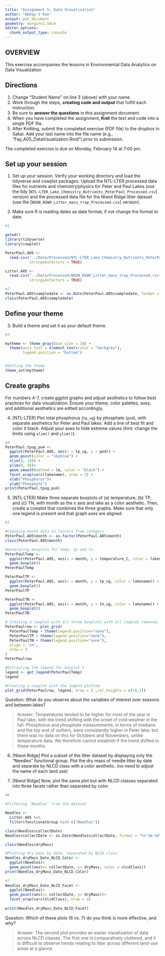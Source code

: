 ```yaml
---
title: "Assignment 5: Data Visualization"
author: "Abhay V Rao"
output: pdf_document
geometry: margin=2.54cm
editor_options: 
  chunk_output_type: console
---
```


## OVERVIEW

This exercise accompanies the lessons in Environmental Data Analytics on Data Visualization 

## Directions
1. Change "Student Name" on line 3 (above) with your name.
2. Work through the steps, **creating code and output** that fulfill each instruction.
3. Be sure to **answer the questions** in this assignment document.
4. When you have completed the assignment, **Knit** the text and code into a single PDF file.
5. After Knitting, submit the completed exercise (PDF file) to the dropbox in Sakai. Add your last name into the file name (e.g., "Fay_A05_DataVisualization.Rmd") prior to submission.

The completed exercise is due on Monday, February 14 at 7:00 pm.



## Set up your session 
1. Set up your session. Verify your working directory and load the tidyverse 
and cowplot packages. Upload the NTL-LTER processed data files for nutrients 
and chemistry/physics for Peter and Paul Lakes (use the tidy 
[`NTL-LTER_Lake_Chemistry_Nutrients_PeterPaul_Processed.csv`] version) and 
the processed data file for the Niwot Ridge litter dataset (use the [`NEON_NIWO_Litter_mass_trap_Processed.csv`] version). 

2. Make sure R is reading dates as date format; if not change the format to date.

```r
#1 

getwd()
library(tidyverse)
library(cowplot)

PeterPaul.A05 <- 
  read.csv("../Data/Processed/NTL-LTER_Lake_Chemistry_Nutrients_PeterPaul_Processed.csv",
           stringsAsFactors = TRUE)

Litter.A05 <- 
  read.csv("../Data/Processed/NEON_NIWO_Litter_mass_trap_Processed.csv", 
           stringsAsFactors = TRUE)

#2 
PeterPaul.A05$sampledate <- as.Date(PeterPaul.A05$sampledate, format = "%Y-%m-%d")
class(PeterPaul.A05$sampledate)

```
## Define your theme
3. Build a theme and set it as your default theme.

```r
#3

mytheme <- theme_gray(base_size = 10) +
  theme(axis.text = element_text(color = "darkgrey"), 
        legend.position = "bottom")


#Setting the theme
theme_set(mytheme)

```

## Create graphs
For numbers 4-7, create ggplot graphs and adjust aesthetics to follow best practices for data visualization. Ensure your theme, color palettes, axes, and additional aesthetics are edited accordingly.

4. [NTL-LTER] Plot total phosphorus (`tp_ug`) by phosphate (`po4`), with separate aesthetics for Peter and Paul lakes. Add a line of best fit and color it black. Adjust your axes to hide extreme values (hint: change the limits using `xlim()` and `ylim()`).

```r
#4
PeterPaul.tpug.po4 <- 
  ggplot(PeterPaul.A05, aes(x = tp_ug, y = po4)) +
  geom_point(color = "skyblue") +
  xlim(0, 150) + 
  ylim(0, 50)+
  geom_smooth(method = lm, color = "black") +
  facet_wrap(vars(lakename), nrow = 2) +
  xlab("Phosphorus")+
  ylab("Phosphate")
print(PeterPaul.tpug.po4)

```

5. [NTL-LTER] Make three separate boxplots of (a) temperature, (b) TP, and (c) TN, with month as the x axis and lake as a color aesthetic. Then, create a cowplot that combines the three graphs. Make sure that only one legend is present and that graph axes are aligned.

```r
#5

#Changing month data to factors from integers
PeterPaul.A05$month <- as.factor(PeterPaul.A05$month)
class(PeterPaul.A05$month)

#Generating boxplots for temp, tp and tn. 
PeterPaulTemp <-
  ggplot(PeterPaul.A05, aes(x = month, y = temperature_C, color = lakename)) +
  geom_boxplot()
PeterPaulTemp

PeterPaulTP <-
  ggplot(PeterPaul.A05, aes(x = month, y = tp_ug, color = lakename)) +
  geom_boxplot()
PeterPaulTP

PeterPaulTN <-
  ggplot(PeterPaul.A05, aes(x = month, y = tn_ug, color = lakename)) +
  geom_boxplot()
PeterPaulTN

# Creating a cowplot with all three boxplots with all legends removed,
PeterPaulrow <- plot_grid(
  PeterPaulTemp + theme(legend.position="none"),
  PeterPaulTP + theme(legend.position="none"),
  PeterPaulTN + theme(legend.position="none"),
  align = 'vh',
  nrow = 3
)
PeterPaulrow

#Extracting the legend for boxplot 1
legend <- get_legend(PeterPaulTemp)
legend

#Creating a cowplot with the legend plotted
plot_grid(PeterPaulrow, legend, nrow = 2 ,rel_heights = c(10,1))


```

Question: What do you observe about the variables of interest over seasons and between lakes? 

> Answer: Temperatures tended to be higher for most of the year in Paul lake, 
with the trend shifting with the onset of cold weather in the fall. 
Phosphorus and phosphate measurements, in terms of medians and the top end of 
outliers, were consistently higher in Peter lake: but there was no data on this
for Octobers and Novembers, unlike temperature data. We therefore cannot 
establish if the trend shifted in these months.

6. [Niwot Ridge] Plot a subset of the litter dataset by displaying only the "Needles" functional group. Plot the dry mass of needle litter by date and separate by NLCD class with a color aesthetic. (no need to adjust the name of each land use)

7. [Niwot Ridge] Now, plot the same plot but with NLCD classes separated into three facets rather than separated by color. 

```r
#6

#Filtering 'Needles' from the dataset

Needles <- 
  Litter.A05 %>%
  filter(functionalGroup %in% c("Needles"))

class(Needles$collectDate)
Needles$collectDate <- as.Date(Needles$collectDate, format = "%Y-%m-%d")

class(Needles$dryMass)

#Plotting dry mass by date, separated by NLCD class
Needles_dryMass_Date_NLCD_Color <- 
  ggplot(Needles)+
  geom_point(aes(x= collectDate, y= dryMass, color = nlcdClass))
print(Needles_dryMass_Date_NLCD_Color)
  
#7
Needles_dryMass_Date_NLCD_Facet <- 
  ggplot(Needles)+
  geom_point(aes(x= collectDate, y= dryMass))+
  facet_wrap(vars(nlcdClass), nrow = 3)
  
print(Needles_dryMass_Date_NLCD_Facet)

```
Question: Which of these plots (6 vs. 7) do you think is more effective, and why? 

> Answer: The second plot provides an easier visualization of data across NLCD
classes. The first one is comparatively cluttered, and it is difficult to 
observe trends relating to litter across different land-use areas at a glance.

